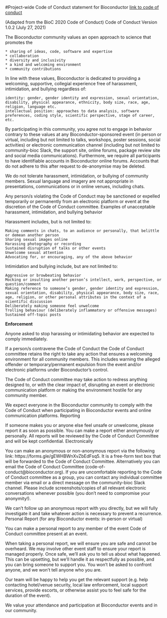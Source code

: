 
#Project-wide Code of Conduct statement for Bioconductor
[link to code of conduct](https://bioconductor.github.io/bioc_coc_multilingual/)



(Adapted from the BioC 2020 Code of Conduct)
Code of Conduct
Version 1.0.2 (July 27, 2021)

The Bioconductor community values an open approach to science that promotes the

    * sharing of ideas, code, software and expertise
    * collaboration
    * diversity and inclusivity
    * a kind and welcoming environment
    * community contributions

In line with these values, Bioconductor is dedicated to providing a welcoming, supportive, collegial experience free of harassment, intimidation, and bullying regardless of:

    identity: gender, gender identity and expression, sexual orientation, disability, physical appearance, ethnicity, body size, race, age, religion, language etc.
    intellectual position: approaches to data analysis, software preferences, coding style, scientific perspective, stage of career, etc.

By participating in this community, you agree not to engage in behavior contrary to these values at any Bioconductor-sponsored event (in person or virtual, including but not limited to talks, workshops, poster sessions, social activities) or electronic communication channel (including but not limited to community-bioc Slack, the support site, online forums, package review site and social media communications). Furthermore, we require all participants to have identifiable accounts in Bioconductor online forums. Accounts that do not adhere to this after request to de-anonymise may be deleted.

We do not tolerate harassment, intimidation, or bullying of community members. Sexual language and imagery are not appropriate in presentations, communications or in online venues, including chats.

Any person/s violating the Code of Conduct may be sanctioned or expelled temporarily or permanently from an electronic platform or event at the discretion of the Code of Conduct committee.
Examples of unacceptable harassment, intimidation, and bullying behavior

Harassment includes, but is not limited to:

    Making comments in chats, to an audience or personally, that belittle or demean another person
    Sharing sexual images online
    Harassing photography or recording
    Sustained disruption of talks or other events
    Unwelcome sexual attention
    Advocating for, or encouraging, any of the above behavior

Intimidation and bullying include, but are not limited to:

    Aggressive or browbeating behavior
    Mocking or insulting another person’s intellect, work, perspective, or question/comment
    Making reference to someone’s gender, gender identity and expression, sexual orientation, disability, physical appearance, body size, race, age, religion, or other personal attributes in the context of a scientific discussion
    Deliberately making someone feel unwelcome
    Trolling behaviour (deliberately inflammatory or offensive messages)
    Sustained off-topic posts

**Enforcement**

Anyone asked to stop harassing or intimidating behavior are expected to comply immediately.

If a person/s contravene the Code of Conduct the Code of Conduct committee retains the right to take any action that ensures a welcoming environment for all community members. This includes warning the alleged offender or temporary/permanent expulsion from the event and/or electronic platforms under Bioconductor’s control.

The Code of Conduct committee may take action to redress anything designed to, or with the clear impact of, disrupting an event or electronic communication platform or making the environment hostile for any community member.

We expect everyone in the Bioconductor community to comply with the Code of Conduct when participating in Bioconductor events and online communication platforms.
Reporting

If someone makes you or anyone else feel unsafe or unwelcome, please report it as soon as possible. You can make a report either anonymously or personally. All reports will be reviewed by the Code of Conduct Committee and will be kept confidential.
Electronically

You can make an anonymous or non-anonymous report via the following link: https://forms.gle/gEWHBWnXvZbEdFsq5. It is a free-form text box that will be forwarded to the Code of Conduct Committee. Alternatively you can email the Code of Conduct Committee (code-of-conduct@bioconductor.org). If you are uncomfortable reporting to the Code of Conduct committee as a group, you can contact any individual committee member via email or a direct message on the community-bioc Slack channel. Please include screenshots/copies of all relevant electronic conversations whenever possible (you don’t need to compromise your anonymity!).

We can’t follow up an anonymous report with you directly, but we will fully investigate it and take whatever action is necessary to prevent a recurrence.
Personal Report (for any Bioconductor events: in-person or virtual)

You can make a personal report to any member of the event Code of Conduct committee present at an event.

When taking a personal report, we will ensure you are safe and cannot be overheard. We may involve other event staff to ensure your report is managed properly. Once safe, we’ll ask you to tell us about what happened. This can be upsetting, but we’ll handle it as respectfully as possible, and you can bring someone to support you. You won’t be asked to confront anyone, and we won’t tell anyone who you are.

Our team will be happy to help you get the relevant support (e.g. help contacting hotel/venue security, local law enforcement, local support services, provide escorts, or otherwise assist you to feel safe for the duration of the event).

We value your attendance and participation at Bioconductor events and in our community.




